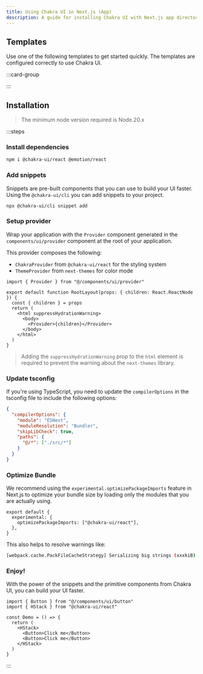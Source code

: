 ```yaml
---
title: Using Chakra UI in Next.js (App)
description: A guide for installing Chakra UI with Next.js app directory
---
```


## Templates

Use one of the following templates to get started quickly. The templates are
configured correctly to use Chakra UI.

:::card-group

<ResourceCard
  type="github"
  title="Next.js app template"
  url="https://github.com/chakra-ui/chakra-ui/tree/main/sandbox/next-app"
/>

<ResourceCard
  type="github"
  title="Next.js pages template"
  url="https://github.com/chakra-ui/chakra-ui/tree/main/sandbox/next-pages"
/>

:::

## Installation

> The minimum node version required is Node.20.x

:::steps

### Install dependencies

```bash
npm i @chakra-ui/react @emotion/react
```

### Add snippets

Snippets are pre-built components that you can use to build your UI faster.
Using the `@chakra-ui/cli` you can add snippets to your project.

```bash
npx @chakra-ui/cli snippet add
```

### Setup provider

Wrap your application with the `Provider` component generated in the
`components/ui/provider` component at the root of your application.

This provider composes the following:

- `ChakraProvider` from `@chakra-ui/react` for the styling system
- `ThemeProvider` from `next-themes` for color mode

```tsx title="app/layout.tsx" {1,6,8}
import { Provider } from "@/components/ui/provider"

export default function RootLayout(props: { children: React.ReactNode }) {
  const { children } = props
  return (
    <html suppressHydrationWarning>
      <body>
        <Provider>{children}</Provider>
      </body>
    </html>
  )
}
```

> Adding the `suppressHydrationWarning` prop to the `html` element is required
> to prevent the warning about the `next-themes` library.

### Update tsconfig

If you're using TypeScript, you need to update the `compilerOptions` in the
tsconfig file to include the following options:

```json
{
  "compilerOptions": {
    "module": "ESNext",
    "moduleResolution": "Bundler",
    "skipLibCheck": true,
    "paths": {
      "@/*": ["./src/*"]
    }
  }
}
```

### Optimize Bundle

We recommend using the `experimental.optimizePackageImports` feature in Next.js
to optimize your bundle size by loading only the modules that you are actually
using.

```tsx title="next.config.mjs" {3}
export default {
  experimental: {
    optimizePackageImports: ["@chakra-ui/react"],
  },
}
```

This also helps to resolve warnings like:

```sh
[webpack.cache.PackFileCacheStrategy] Serializing big strings (xxxkiB)
```

### Enjoy!

With the power of the snippets and the primitive components from Chakra UI, you
can build your UI faster.

```tsx
import { Button } from "@/components/ui/button"
import { HStack } from "@chakra-ui/react"

const Demo = () => {
  return (
    <HStack>
      <Button>Click me</Button>
      <Button>Click me</Button>
    </HStack>
  )
}
```

:::
